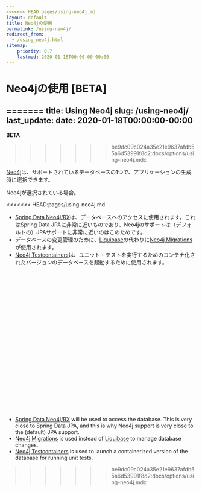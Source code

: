 ```yaml
---
<<<<<<< HEAD:pages/using-neo4j.md
layout: default
title: Neo4jの使用
permalink: /using-neo4j/
redirect_from:
  - /using_neo4j.html
sitemap:
    priority: 0.7
    lastmod: 2020-01-18T00:00:00-00:00
---
```


# <i class="fa fa-database"></i> Neo4jの使用 [BETA]
=======
title: Using Neo4j
slug: /using-neo4j/
last_update:
  date: 2020-01-18T00:00:00-00:00
---

**BETA**
>>>>>>> be9dc09c024a35e21e9637afdb55a6d53991f8d2:docs/options/using-neo4j.mdx

[Neo4j](https://neo4j.com/)は、サポートされているデータベースの1つで、アプリケーションの生成時に選択できます。

Neo4jが選択されている場合。

<<<<<<< HEAD:pages/using-neo4j.md
* [Spring Data Neo4j/RX](https://neo4j.github.io/sdn-rx)は、データベースへのアクセスに使用されます。これはSpring Data JPAに非常に近いものであり、Neo4jのサポートは（デフォルトの）JPAサポートに非常に近いのはこのためです。
* データベースの変更管理のために、[Liquibase](http://www.liquibase.org/)の代わりに[Neo4j Migrations](https://github.com/michael-simons/neo4j-migrations)が使用されます。
* [Neo4j Testcontainers](https://www.testcontainers.org/modules/databases/neo4j/)は、ユニット・テストを実行するためのコンテナ化されたバージョンのデータベースを起動するために使用されます。

<br/><br/><br/><br/><br/><br/><br/><br/><br/><br/>
=======
* [Spring Data Neo4j/RX](https://neo4j.github.io/sdn-rx) will be used to access the database. This is very close to Spring Data JPA, and this is why Neo4j support is very close to the (default) JPA support.
* [Neo4j Migrations](https://github.com/michael-simons/neo4j-migrations) is used instead of [Liquibase](http://www.liquibase.org/) to manage database changes.
* [Neo4j Testcontainers](https://www.testcontainers.org/modules/databases/neo4j/) is used to launch a containerized version of the database for running unit tests.
>>>>>>> be9dc09c024a35e21e9637afdb55a6d53991f8d2:docs/options/using-neo4j.mdx
